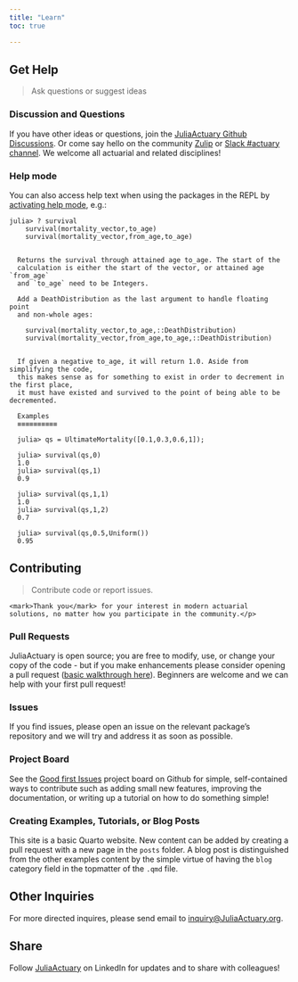 ```yaml
---
title: "Learn"
toc: true

---
```


## Get Help

> Ask questions or suggest ideas

### Discussion and Questions

If you have other ideas or questions, join the [JuliaActuary Github Discussions](https://github.com/orgs/JuliaActuary/discussions). Or come say hello on the community [Zulip](https://julialang.zulipchat.com/#narrow/stream/249536-actuary) or [Slack #actuary channel](https://julialang.org/slack/). We welcome all actuarial and related disciplines!

### Help mode

You can also access help text when using the packages in the REPL by [activating help mode](https://docs.julialang.org/en/v1/stdlib/REPL/index.html#Help-mode-1), e.g.:

```julia-repl
julia> ? survival
    survival(mortality_vector,to_age)
    survival(mortality_vector,from_age,to_age)


  Returns the survival through attained age to_age. The start of the 
  calculation is either the start of the vector, or attained age `from_age` 
  and `to_age` need to be Integers. 

  Add a DeathDistribution as the last argument to handle floating point 
  and non-whole ages:

    survival(mortality_vector,to_age,::DeathDistribution)
    survival(mortality_vector,from_age,to_age,::DeathDistribution)


  If given a negative to_age, it will return 1.0. Aside from simplifying the code, 
  this makes sense as for something to exist in order to decrement in the first place, 
  it must have existed and survived to the point of being able to be decremented.

  Examples
  ≡≡≡≡≡≡≡≡≡≡

  julia> qs = UltimateMortality([0.1,0.3,0.6,1]);

  julia> survival(qs,0)
  1.0
  julia> survival(qs,1)
  0.9

  julia> survival(qs,1,1)
  1.0
  julia> survival(qs,1,2)
  0.7

  julia> survival(qs,0.5,Uniform())
  0.95
```


## Contributing

> Contribute code or report issues.

~~~
<mark>Thank you</mark> for your interest in modern actuarial solutions, no matter how you participate in the community.</p>
~~~

### Pull Requests

JuliaActuary is open source; you are free to modify, use, or change your copy of the code - but if you make enhancements please consider opening a pull request ([basic walkthrough here](https://kshyatt.github.io/post/firstjuliapr/)). Beginners are welcome and we can help with your first pull request!

### Issues

If you find issues, please open an issue on the relevant package's repository and we will try and address it as soon as possible.

### Project Board

See the [Good first Issues](https://github.com/orgs/JuliaActuary/projects/2) project board on Github for simple, self-contained ways to contribute such as adding small new features, improving the documentation, or writing up a tutorial on how to do something simple!

### Creating Examples, Tutorials, or Blog Posts

This site is a basic Quarto website. New content can be added by creating a pull request with a new page in the `posts` folder. A blog post is distinguished from the other examples content by the simple virtue of having the `blog` category field in the topmatter of the `.qmd` file.

## Other Inquiries

For more directed inquires, please send email to [inquiry@JuliaActuary.org](mailto:inquiry@juliaactuary.org).

## Share 

Follow [JuliaActuary](https://www.linkedin.com/company/juliaactuary) on LinkedIn for updates and to share with colleagues!